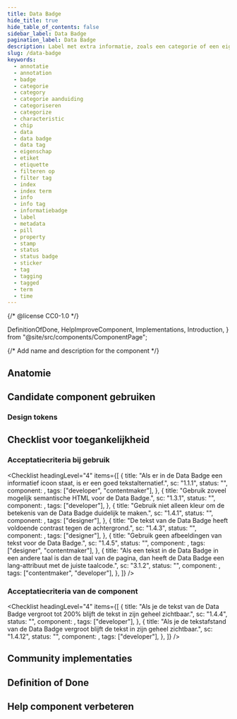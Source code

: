 ```yaml
---
title: Data Badge
hide_title: true
hide_table_of_contents: false
sidebar_label: Data Badge
pagination_label: Data Badge
description: Label met extra informatie, zoals een categorie of een eigenschap.
slug: /data-badge
keywords:
  - annotatie
  - annotation
  - badge
  - categorie
  - category
  - categorie aanduiding
  - categoriseren
  - categorize
  - characteristic
  - chip
  - data
  - data badge
  - data tag
  - eigenschap
  - etiket
  - etiquette
  - filteren op
  - filter tag
  - index
  - index term
  - info
  - info tag
  - informatiebadge
  - label
  - metadata
  - pill
  - property
  - stamp
  - status
  - status badge
  - sticker
  - tag
  - tagging
  - tagged
  - term
  - time
---
```


{/* @license CC0-1.0 */}

  DefinitionOfDone,
  HelpImproveComponent,
  Implementations,
  Introduction,
} from "@site/src/components/ComponentPage";

{/* Add name and description for the component */}


<Introduction component={component} headingLevel={1} description={description} />

<ComponentAliases component={component} />

## Anatomie

<ComponentAnatomy component={component} illustration={DataBadgeIllustration} />

## Candidate component gebruiken

### Design tokens

<DesignTokens tokens={tokens} />

<Markdown omitH1 headingLevel={3}>
  <Usage />
</Markdown>

## Checklist voor toegankelijkheid

<IntroGebruik />

### Acceptatiecriteria bij gebruik

<AcImplementatie />

<Checklist
  headingLevel="4"
  items={[
    {
      title: "Als er in de Data Badge een informatief icoon staat, is er een goed tekstalternatief.",
      sc: "1.1.1",
      status: "",
      component: <Wcag111 />,
      tags: ["developer", "contentmaker"],
    },
    {
      title: "Gebruik zoveel mogelijk semantische HTML voor de Data Badge.",
      sc: "1.3.1",
      status: "",
      component: <Wcag131 />,
      tags: ["developer"],
    },
    {
      title: "Gebruik niet alleen kleur om de betekenis van de Data Badge duidelijk te maken.",
      sc: "1.4.1",
      status: "",
      component: <Wcag141 />,
      tags: ["designer"],
    },
    {
      title: "De tekst van de Data Badge heeft voldoende contrast tegen de achtergrond.",
      sc: "1.4.3",
      status: "",
      component: <Wcag143 />,
      tags: ["designer"],
    },
    {
      title: "Gebruik geen afbeeldingen van tekst voor de Data Badge.",
      sc: "1.4.5",
      status: "",
      component: <Wcag145 />,
      tags: ["designer", "contentmaker"],
    },
    {
      title:
        "Als een tekst in de Data Badge in een andere taal is dan de taal van de pagina, dan heeft de Data Badge een lang-attribuut met de juiste taalcode.",
      sc: "3.1.2",
      status: "",
      component: <Wcag312 />,
      tags: ["contentmaker", "developer"],
    },
  ]}
/>

### Acceptatiecriteria van de component

<AcComponent />

<Checklist
  headingLevel="4"
  items={[
    {
      title: "Als je de tekst van de Data Badge vergroot tot 200% blijft de tekst in zijn geheel zichtbaar.",
      sc: "1.4.4",
      status: "",
      component: <Wcag144 />,
      tags: ["developer"],
    },
    {
      title: "Als je de tekstafstand van de Data Badge vergroot blijft de tekst in zijn geheel zichtbaar.",
      sc: "1.4.12",
      status: "",
      component: <Wcag1412 />,
      tags: ["developer"],
    },
  ]}
/>

## Community implementaties

<Implementations component={component} headingLevel={3} />

## Definition of Done

<DefinitionOfDone component={component} headingLevel={3} />

## Help component verbeteren

<HelpImproveComponent component={component} headingLevel={3} />

